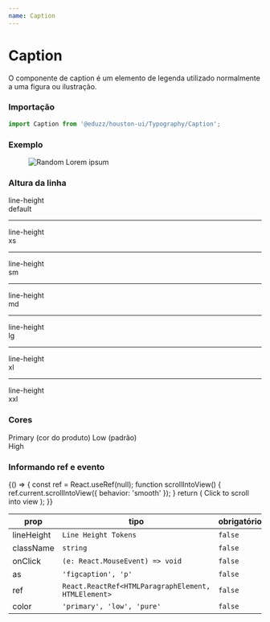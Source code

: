 ```yaml
---
name: Caption
---
```





# Caption

O componente de caption é um elemento de legenda utilizado normalmente a uma figura ou ilustração.

### Importação

```js
import Caption from '@eduzz/houston-ui/Typography/Caption';
```

### Exemplo

<Playground>
  <figure style={{ display: 'inline-block', textAlign: 'center' }}>
    <img src='https://picsum.photos/250' alt='Random' />
    <Caption>Lorem ipsum</Caption>
  </figure>
</Playground>

### Altura da linha

<Playground>
  <Caption lineHeight='default'>
    line-height
    <br />
    default
  </Caption>
  <hr style={{ margin: '10px 0' }} />
  <Caption lineHeight='xs'>
    line-height
    <br />
    xs
  </Caption>
  <hr style={{ margin: '10px 0' }} />
  <Caption lineHeight='sm'>
    line-height
    <br />
    sm
  </Caption>
  <hr style={{ margin: '10px 0' }} />
  <Caption lineHeight='md'>
    line-height
    <br />
    md
  </Caption>
  <hr style={{ margin: '10px 0' }} />
  <Caption lineHeight='lg'>
    line-height
    <br />
    lg
  </Caption>
  <hr style={{ margin: '10px 0' }} />
  <Caption lineHeight='xl'>
    line-height
    <br />
    xl
  </Caption>
  <hr style={{ margin: '10px 0' }} />
  <Caption lineHeight='xxl'>
    line-height
    <br />
    xxl
  </Caption>
</Playground>

### Cores

<Playground>
  <Caption color='primary'>Primary (cor do produto)</Caption>
  <Caption>Low (padrão)</Caption>
  <div style={{ backgroundColor: '#0D47A1' }}>
    <Caption color='high'>High</Caption>
  </div>
</Playground>

### Informando ref e evento

<Playground>
  {() => {
    const ref = React.useRef(null);
    function scrollIntoView() {
      ref.current.scrollIntoView({
        behavior: 'smooth'
      });
    }
    return (
      <Caption ref={ref} onClick={scrollIntoView}>
        Click to scroll into view
      </Caption>
    );
  }}
</Playground>

| prop       | tipo                                                | obrigatório | padrão       |
| ---------- | --------------------------------------------------- | ----------- | ------------ |
| lineHeight | `Line Height Tokens`                                | `false`     | `md`         |
| className  | `string`                                            | `false`     | -            |
| onClick    | `(e: React.MouseEvent) => void`                     | `false`     | -            |
| as         | `'figcaption', 'p'`                                 | `false`     | `figcaption` |
| ref        | `React.ReactRef<HTMLParagraphElement, HTMLElement>` | `false`     | -            |
| color      | `'primary', 'low', 'pure'`                          | `false`     | `low`        |
